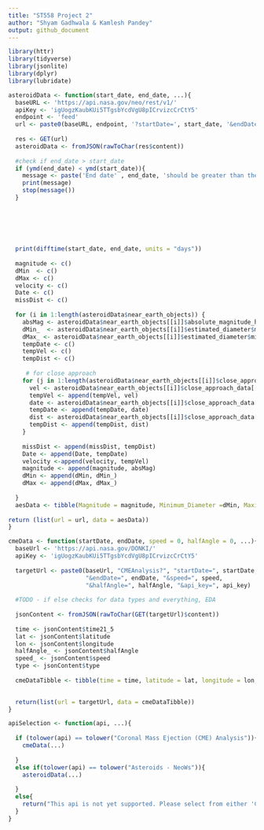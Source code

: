 ```yaml
---
title: "ST558 Project 2"
author: "Shyam Gadhwala & Kamlesh Pandey"
output: github_document
---
```




```r
library(httr)
library(tidyverse)
library(jsonlite)
library(dplyr)
library(lubridate)

```




```r

asteroidData <- function(start_date, end_date, ...){
  baseURL <- 'https://api.nasa.gov/neo/rest/v1/'
  apiKey <- 'igUogzKaubKUi5TTgsbYcdVgU8pICrvizcCrCtY5'
  endpoint <- 'feed'
  url <- paste0(baseURL, endpoint, '?startDate=', start_date, '&endDate=', end_date,'&api_key=', apiKey)
  
  res <- GET(url)
  asteroidData <- fromJSON(rawToChar(res$content))
  
  #check if end_date > start_date
  if (ymd(end_date) < ymd(start_date)){
    message <- paste('End date' , end_date, 'should be greater than the start date', start_date)
    print(message)
    stop(message())
  }
  
  
  
  
  
  
  print(difftime(start_date, end_date, units = "days"))
  
  magnitude <- c()
  dMin  <- c()
  dMax <- c()
  velocity <- c()
  Date <- c()
  missDist <- c()
  
  for (i in 1:length(asteroidData$near_earth_objects)) {
    absMag <- asteroidData$near_earth_objects[[i]]$absolute_magnitude_h
    dMin_  <- asteroidData$near_earth_objects[[i]]$estimated_diameter$miles$estimated_diameter_min
    dMax_ <- asteroidData$near_earth_objects[[i]]$estimated_diameter$miles$estimated_diameter_max
    tempDate <- c()
    tempVel <- c()
    tempDist <- c()
    
     # for close approach
    for (j in 1:length(asteroidData$near_earth_objects[[i]]$close_approach_data)){
      vel <- asteroidData$near_earth_objects[[i]]$close_approach_data[[j]]$relative_velocity$miles_per_hour
      tempVel <- append(tempVel, vel)
      date <- asteroidData$near_earth_objects[[i]]$close_approach_data[[j]]$close_approach_date
      tempDate <- append(tempDate, date)
      dist <- asteroidData$near_earth_objects[[i]]$close_approach_data[[j]]$miss_distance$miles
      tempDist <- append(tempDist, dist)
    }
    
    missDist <- append(missDist, tempDist)
    Date <- append(Date, tempDate)
    velocity <-append(velocity, tempVel)
    magnitude <- append(magnitude, absMag)
    dMin <- append(dMin, dMin_)
    dMax <- append(dMax, dMax_)
    
  }
  aesData <- tibble(Magnitude = magnitude, Minimum_Diameter =dMin, Maximum_Diameter = dMax, Approach_Velocity = velocity, Approach_Date = Date, Miss_Distance = missDist)
  
return (list(url = url, data = aesData))
}
```




```r

cmeData <- function(startDate, endDate, speed = 0, halfAngle = 0, ...){
  baseUrl <- 'https://api.nasa.gov/DONKI/'
  apiKey <- 'igUogzKaubKUi5TTgsbYcdVgU8pICrvizcCrCtY5'
  
  targetUrl <- paste0(baseUrl, "CMEAnalysis?", "startDate=", startDate, 
                      "&endDate=", endDate, "&speed=", speed,
                      "&halfAngle=", halfAngle, "&api_key=", api_key)
  
  #TODO - if else checks for data types and everything, EDA
  
  jsonContent <- fromJSON(rawToChar(GET(targetUrl)$content))
  
  time <- jsonContent$time21_5
  lat <- jsonContent$latitude
  lon <- jsonContent$longitude
  halfAngle_ <- jsonContent$halfAngle
  speed_ <- jsonContent$speed
  type <- jsonContent$type
  
  cmeDataTibble <- tibble(time = time, latitude = lat, longitude = lon, halfAngle = halfAngle_,speed = speed_, type = type)

  
  return(list(url = targetUrl, data = cmeDataTibble))
}

```


```r
apiSelection <- function(api, ...){
  
  if (tolower(api) == tolower("Coronal Mass Ejection (CME) Analysis")){
    cmeData(...)
    
  }
  else if(tolower(api) == tolower("Asteroids - NeoWs")){
    asteroidData(...)
    
  }
  else{
    return("This api is not yet supported. Please select from either 'Coronal Mass Ejection (CME) Analysis' or 'Interplanetary Shock (IPS)'.")
  }
}

```

